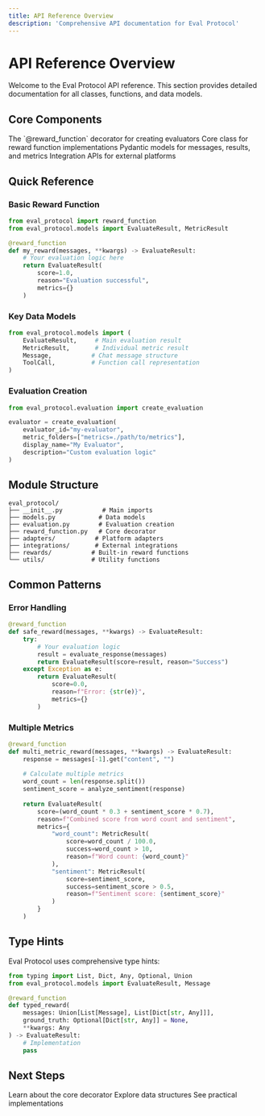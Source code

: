 ```yaml
---
title: API Reference Overview
description: 'Comprehensive API documentation for Eval Protocol'
---
```


# API Reference Overview

Welcome to the Eval Protocol API reference. This section provides detailed documentation for all classes, functions, and data models.

## Core Components

<CardGroup cols={2}>
  <Card
    title="Reward Function Decorator"
    icon="magic"
    href="/api-reference/reward-function-decorator"
  >
    The `@reward_function` decorator for creating evaluators
  </Card>
  <Card
    title="RewardFunction Class"
    icon="class"
    href="/api-reference/reward-function-class"
  >
    Core class for reward function implementations
  </Card>
  <Card
    title="Data Models"
    icon="database"
    href="/api-reference/data-models"
  >
    Pydantic models for messages, results, and metrics
  </Card>
  <Card
    title="Integrations"
    icon="plug"
    href="/integrations/overview"
  >
    Integration APIs for external platforms
  </Card>
</CardGroup>

## Quick Reference

### Basic Reward Function

```python
from eval_protocol import reward_function
from eval_protocol.models import EvaluateResult, MetricResult

@reward_function
def my_reward(messages, **kwargs) -> EvaluateResult:
    # Your evaluation logic here
    return EvaluateResult(
        score=1.0,
        reason="Evaluation successful",
        metrics={}
    )
```

### Key Data Models

```python
from eval_protocol.models import (
    EvaluateResult,     # Main evaluation result
    MetricResult,       # Individual metric result
    Message,           # Chat message structure
    ToolCall,          # Function call representation
)
```

### Evaluation Creation

```python
from eval_protocol.evaluation import create_evaluation

evaluator = create_evaluation(
    evaluator_id="my-evaluator",
    metric_folders=["metrics=./path/to/metrics"],
    display_name="My Evaluator",
    description="Custom evaluation logic"
)
```

## Module Structure

```
eval_protocol/
├── __init__.py           # Main imports
├── models.py            # Data models
├── evaluation.py        # Evaluation creation
├── reward_function.py   # Core decorator
├── adapters/           # Platform adapters
├── integrations/       # External integrations
├── rewards/           # Built-in reward functions
└── utils/             # Utility functions
```

## Common Patterns

### Error Handling

```python
@reward_function
def safe_reward(messages, **kwargs) -> EvaluateResult:
    try:
        # Your evaluation logic
        result = evaluate_response(messages)
        return EvaluateResult(score=result, reason="Success")
    except Exception as e:
        return EvaluateResult(
            score=0.0,
            reason=f"Error: {str(e)}",
            metrics={}
        )
```

### Multiple Metrics

```python
@reward_function
def multi_metric_reward(messages, **kwargs) -> EvaluateResult:
    response = messages[-1].get("content", "")
    
    # Calculate multiple metrics
    word_count = len(response.split())
    sentiment_score = analyze_sentiment(response)
    
    return EvaluateResult(
        score=(word_count * 0.3 + sentiment_score * 0.7),
        reason=f"Combined score from word count and sentiment",
        metrics={
            "word_count": MetricResult(
                score=word_count / 100.0,
                success=word_count > 10,
                reason=f"Word count: {word_count}"
            ),
            "sentiment": MetricResult(
                score=sentiment_score,
                success=sentiment_score > 0.5,
                reason=f"Sentiment score: {sentiment_score}"
            )
        }
    )
```

## Type Hints

Eval Protocol uses comprehensive type hints:

```python
from typing import List, Dict, Any, Optional, Union
from eval_protocol.models import EvaluateResult, Message

@reward_function
def typed_reward(
    messages: Union[List[Message], List[Dict[str, Any]]],
    ground_truth: Optional[Dict[str, Any]] = None,
    **kwargs: Any
) -> EvaluateResult:
    # Implementation
    pass
```

## Next Steps

<CardGroup cols={3}>
  <Card
    title="Reward Function Decorator"
    icon="magic"
    href="/api-reference/reward-function-decorator"
  >
    Learn about the core decorator
  </Card>
  <Card
    title="Data Models"
    icon="database"
    href="/api-reference/data-models"
  >
    Explore data structures
  </Card>
  <Card
    title="Examples"
    icon="code"
    href="/examples/overview"
  >
    See practical implementations
  </Card>
</CardGroup>